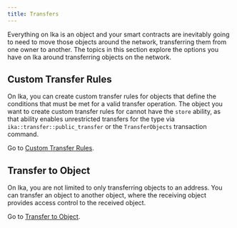 ```yaml
---
title: Transfers
---
```


Everything on Ika is an object and your smart contracts are inevitably going to need to move those objects around the network, transferring them from one owner to another. The topics in this section explore the options you have on Ika around transferring objects on the network.

## Custom Transfer Rules

On Ika, you can create custom transfer rules for objects that define the conditions that must be met for a valid transfer operation. The object you want to create custom transfer rules for cannot have the `store` ability, as that ability enables unrestricted transfers for the type via `ika::transfer::public_transfer` or the `TransferObjects` transaction command.

Go to [Custom Transfer Rules](./transfers/custom-rules.mdx).

## Transfer to Object

On Ika, you are not limited to only transferring objects to an address. You can transfer an object to another object, where the receiving object provides access control to the received object. 

Go to [Transfer to Object](./transfers/transfer-to-object.mdx). 